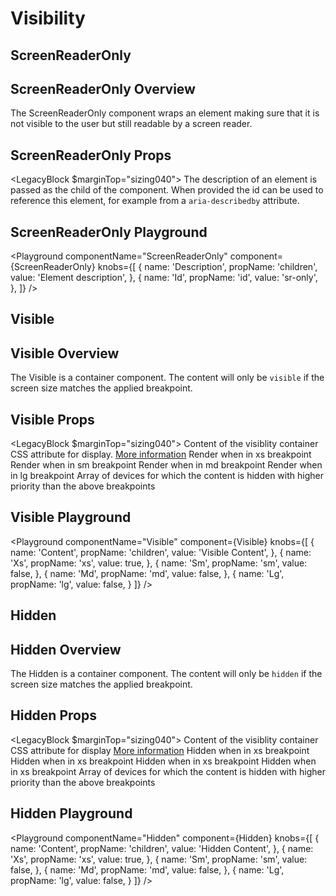


# Visibility

## ScreenReaderOnly

## ScreenReaderOnly Overview

The ScreenReaderOnly component wraps an element making sure that it is not visible to the user but still readable by a screen reader.

## ScreenReaderOnly Props

<LegacyBlock $marginTop="sizing040">
  <Prop name="children" type="string" required>
    The description of an element is passed as the child of the component.
  </Prop>
  <Prop name="id" type="string">
   When provided the id can be used to reference this element, for example from a `aria-describedby` attribute.
  </Prop>
</LegacyBlock>

## ScreenReaderOnly Playground

<Playground
  componentName="ScreenReaderOnly"
  component={ScreenReaderOnly}
  knobs={[
    {
      name: 'Description',
      propName: 'children',
      value: 'Element description',
    },
    {
      name: 'Id',
      propName: 'id',
      value: 'sr-only',
    },
  ]}
/>

## Visible

## Visible Overview

The Visible is a container component. The content will only be `visible` if the screen size matches the applied breakpoint.

## Visible Props

<LegacyBlock $marginTop="sizing040">
  <Prop name="children" type="any" required>
    Content of the visiblity container
  </Prop>
  <Prop name="display" type="string">
    CSS attribute for display.
    <a href='https://developer.mozilla.org/en-US/docs/Web/CSS/display'>More information</a>
  </Prop>
  <Prop name="xs" type="boolean">
    Render when in xs breakpoint
  </Prop>
  <Prop name="sm" type="boolean">
    Render when in sm breakpoint
  </Prop>
  <Prop name="md" type="boolean">
    Render when in md breakpoint
  </Prop>
  <Prop name="lg" type="boolean">
    Render when in lg breakpoint
  </Prop>
  <Prop name="targetDevices" type="Array<Devices>">
    Array of devices for which the content is hidden with higher priority than the above breakpoints
  </Prop>
</LegacyBlock>

## Visible Playground

<Playground
  componentName="Visible"
  component={Visible}
  knobs={[
    {
      name: 'Content',
      propName: 'children',
      value: 'Visible Content',
    },
    {
      name: 'Xs',
      propName: 'xs',
      value: true,
    },
    {
      name: 'Sm',
      propName: 'sm',
      value: false,
    },
    {
      name: 'Md',
      propName: 'md',
      value: false,
    },
    {
      name: 'Lg',
      propName: 'lg',
      value: false,
    }
  ]}
/>

## Hidden

## Hidden Overview

The Hidden is a container component. The content will only be `hidden` if the screen size matches the applied breakpoint.

## Hidden Props

<LegacyBlock $marginTop="sizing040">
  <Prop name="children" type="any" required>
    Content of the visiblity container
  </Prop>
  <Prop name="display" type="string">
    CSS attribute for display
    <a href='https://developer.mozilla.org/en-US/docs/Web/CSS/display'>More information</a>
  </Prop>
  <Prop name="xs" type="boolean">
    Hidden when in xs breakpoint
  </Prop>
  <Prop name="sm" type="boolean">
    Hidden when in xs breakpoint
  </Prop>
  <Prop name="md" type="boolean">
    Hidden when in xs breakpoint
  </Prop>
  <Prop name="lg" type="boolean">
    Hidden when in xs breakpoint
  </Prop>
  <Prop name="targetDevices" type="Array<Devices>">
    Array of devices for which the content is hidden with higher priority than the above breakpoints
  </Prop>
</LegacyBlock>

## Hidden Playground

<Playground
  componentName="Hidden"
  component={Hidden}
  knobs={[
   {
      name: 'Content',
      propName: 'children',
      value: 'Hidden Content',
    },
    {
      name: 'Xs',
      propName: 'xs',
      value: true,
    },
    {
      name: 'Sm',
      propName: 'sm',
      value: false,
    },
    {
      name: 'Md',
      propName: 'md',
      value: false,
    },
    {
      name: 'Lg',
      propName: 'lg',
      value: false,
    }
  ]}
/>
